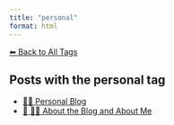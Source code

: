 ```yaml
---
title: "personal"
format: html
---
```


[⬅ Back to All Tags](../tags.qmd)

## Posts with the **personal** tag

- [🧑‍🏫 Personal Blog](/posts/personal/index.html)
- [📘 🧑‍💻 About the Blog and About Me](/posts/personal/about-the-blog.html)
